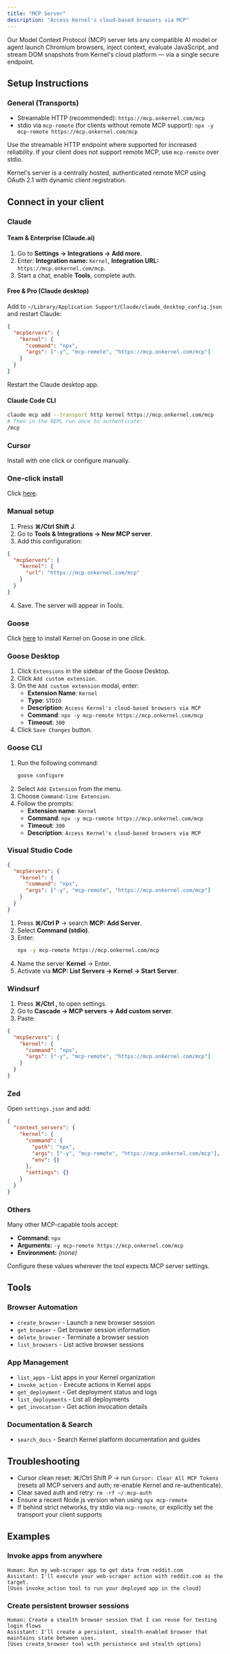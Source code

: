 ```yaml
---
title: "MCP Server"
description: "Access Kernel's cloud-based browsers via MCP"
---
```


Our Model Context Protocol (MCP) server lets any compatible AI model or agent launch Chromium browsers, inject context, evaluate JavaScript, and stream DOM snapshots from Kernel's cloud platform — via a single secure endpoint.

## Setup Instructions

### General (Transports)

- Streamable HTTP (recommended): `https://mcp.onkernel.com/mcp`
- stdio via `mcp-remote` (for clients without remote MCP support): `npx -y mcp-remote https://mcp.onkernel.com/mcp`

Use the streamable HTTP endpoint where supported for increased reliability. If your client does not support remote MCP, use `mcp-remote` over stdio.

Kernel's server is a centrally hosted, authenticated remote MCP using OAuth 2.1 with dynamic client registration.

## Connect in your client

### Claude

#### Team & Enterprise (Claude.ai)

1. Go to **Settings → Integrations → Add more**.
2. Enter: **Integration name:** `Kernel`, **Integration URL:** `https://mcp.onkernel.com/mcp`.
3. Start a chat, enable **Tools**, complete auth.

#### Free & Pro (Claude desktop)

Add to `~/Library/Application Support/Claude/claude_desktop_config.json` and restart Claude:

```json
{
  "mcpServers": {
    "kernel": {
      "command": "npx",
      "args": ["-y", "mcp-remote", "https://mcp.onkernel.com/mcp"]
    }
  }
}
```

Restart the Claude desktop app.

#### Claude Code CLI

```bash
claude mcp add --transport http kernel https://mcp.onkernel.com/mcp
# Then in the REPL run once to authenticate:
/mcp
```

### Cursor

Install with one click or configure manually.

### One-click install

Click [here](cursor://anysphere.cursor-deeplink/mcp/install?name=kernel&config=eyJ1cmwiOiJodHRwczovL21jcC5vbmtlcm5lbC5jb20vbWNwIn0%3D).

### Manual setup

1. Press **⌘/Ctrl Shift J**.
2. Go to **Tools & Integrations → New MCP server**.
3. Add this configuration:

```json
{
  "mcpServers": {
    "kernel": {
      "url": "https://mcp.onkernel.com/mcp"
    }
  }
}
```

4. Save. The server will appear in Tools.

### Goose

Click [here](goose://extension?cmd=npx&arg=-y&arg=mcp-remote&arg=https%3A%2F%2Fmcp.onkernel.com%2Fmcp&timeout=300&id=kernel&name=Kernel&description=Access%20Kernel%27s%20cloud-based%20browsers%20via%20MCP) to install Kernel on Goose in one click.

### Goose Desktop

1. Click `Extensions` in the sidebar of the Goose Desktop.
2. Click `Add custom extension`.
3. On the `Add custom extension` modal, enter:
   - **Extension Name**: `Kernel`
   - **Type**: `STDIO`
   - **Description**: `Access Kernel's cloud-based browsers via MCP`
   - **Command**: `npx -y mcp-remote https://mcp.onkernel.com/mcp`
   - **Timeout**: `300`
4. Click `Save Changes` button.

### Goose CLI

1. Run the following command:
   ```bash
   goose configure
   ```
2. Select `Add Extension` from the menu.
3. Choose `Command-line Extension`.
4. Follow the prompts:
   - **Extension name**: `Kernel`
   - **Command**: `npx -y mcp-remote https://mcp.onkernel.com/mcp`
   - **Timeout**: `300`
   - **Description**: `Access Kernel's cloud-based browsers via MCP`

### Visual Studio Code

```json
{
  "mcpServers": {
    "kernel": {
      "command": "npx",
      "args": ["-y", "mcp-remote", "https://mcp.onkernel.com/mcp"]
    }
  }
}
```

1. Press **⌘/Ctrl P** → search **MCP: Add Server**.
2. Select **Command (stdio)**.
3. Enter:
   ```bash
   npx -y mcp-remote https://mcp.onkernel.com/mcp
   ```
4. Name the server **Kernel** → Enter.
5. Activate via **MCP: List Servers → Kernel → Start Server**.

### Windsurf

1. Press **⌘/Ctrl ,** to open settings.
2. Go to **Cascade → MCP servers → Add custom server**.
3. Paste:

```json
{
  "mcpServers": {
    "kernel": {
      "command": "npx",
      "args": ["-y", "mcp-remote", "https://mcp.onkernel.com/mcp"]
    }
  }
}
```

### Zed

Open `settings.json` and add:

```json
{
  "context_servers": {
    "kernel": {
      "command": {
        "path": "npx",
        "args": ["-y", "mcp-remote", "https://mcp.onkernel.com/mcp"],
        "env": {}
      },
      "settings": {}
    }
  }
}
```

### Others

Many other MCP-capable tools accept:

- **Command:** `npx`
- **Arguments:** `-y mcp-remote https://mcp.onkernel.com/mcp`
- **Environment:** _(none)_

Configure these values wherever the tool expects MCP server settings.

## Tools

### Browser Automation
- `create_browser` - Launch a new browser session
- `get_browser` - Get browser session information
- `delete_browser` - Terminate a browser session
- `list_browsers` - List active browser sessions

### App Management
- `list_apps` - List apps in your Kernel organization
- `invoke_action` - Execute actions in Kernel apps
- `get_deployment` - Get deployment status and logs
- `list_deployments` - List all deployments
- `get_invocation` - Get action invocation details

### Documentation & Search
- `search_docs` - Search Kernel platform documentation and guides

## Troubleshooting

- Cursor clean reset: ⌘/Ctrl Shift P → run `Cursor: Clear All MCP Tokens` (resets all MCP servers and auth; re-enable Kernel and re-authenticate).
- Clear saved auth and retry: `rm -rf ~/.mcp-auth`
- Ensure a recent Node.js version when using `npx mcp-remote`
- If behind strict networks, try stdio via `mcp-remote`, or explicitly set the transport your client supports

## Examples

### Invoke apps from anywhere

```
Human: Run my web-scraper app to get data from reddit.com
Assistant: I'll execute your web-scraper action with reddit.com as the target.
[Uses invoke_action tool to run your deployed app in the cloud]
```

### Create persistent browser sessions

```
Human: Create a stealth browser session that I can reuse for testing login flows
Assistant: I'll create a persistent, stealth-enabled browser that maintains state between uses.
[Uses create_browser tool with persistence and stealth options]
```

